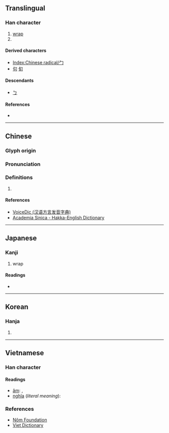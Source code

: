 {{character info/new}}
{{also|ㄅ|冖}}
==Translingual==
{{stroke order|type=animate}}

===Han character===
{{Han char|rn=20|rad=勹|as=00|sn=2|four=|canj=HS,XHS}}

# [[wrap]]
# {{mul-kangxi radical-def}}

====Derived characters====
* [[Index:Chinese radical/勹]]
* [[句]] [[旬]]

====Descendants====
* [[ㄅ]]

====References====
* {{Han ref|kx=0150.180|dkj=02493|dj=0339.060|hdz=10254.130|uh=52F9|ud=21241}}

----

==Chinese==
{{zh-forms}}

===Glyph origin===
{{Han etyl}}

===Pronunciation===
{{zh-pron
|m=bāo
|c=baau1
|h=pfs=pau
|mn=pau
|w=
|mc=y
|oc=y
|ma=|ma2=
|cat=
}}

===Definitions===
{{zh-hanzi}}

# {{defn|Han|sort=勹00}}

====References====
* [http://cn.voicedic.com/ VoiceDic (汉语方言发音字典)]
* [http://minhakka.ling.sinica.edu.tw/bkg/hakyin/search.php?DETAIL=1&LIMIT=id=30753&dbname=su_tian_1&graph=2 Academia Sinica - Hakka-English Dictionary]

----

==Japanese==

===Kanji===
{{ja-kanji|grade=|rs=勹00}}

# wrap

====Readings====
* {{ja-readings|on=[[ほう]] (hō)|kun=[[つつむ]] (tsutsumu)}}

----

==Korean==

===Hanja===
{{ko-hanja|hangeul=포|rv=po|mr=p'o}}

# {{defn|lang=ko|sort=勹00}}

----

==Vietnamese==

===Han character===
{{vi-hantu|rs=勹00}}

====Readings====
* [[音読|âm]]: {{l|vi|bao}}, {{l|vi|câu}}
* [[意義|nghĩa]] (''literal meaning''): {{l|vi|bao}}

===References===
* [http://nomfoundation.org/common/nom_details.php?codepoint=52f9 Nôm Foundation]
* [http://www.vietdictionary.com Viet Dictionary]

[[Category:CJKV radicals| ]]
